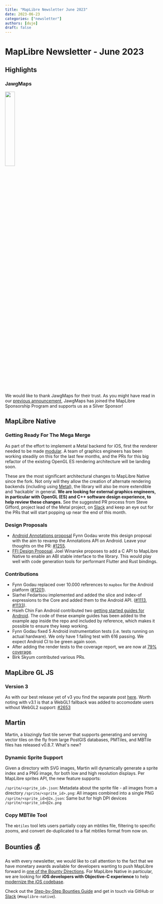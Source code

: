 ```yaml
---
title: "MapLibre Newsletter June 2023"
date: 2023-06-23
categories: ["newsletter"]
authors: [duje]
draft: false
---
```


# MapLibre Newsletter - June 2023

## Highlights

### JawgMaps

<a href="https://www.jawg.io/en/">
  <img src="img/jawgmaps-logo.svg" width="25%" />
</a>

We would like to thank JawgMaps for their trust. As you might have read in our [previous announcement](https://maplibre.org/news/2023-06-22-jawgmaps-becomes-a-maplibre-silver-sponsor/), JawgMaps has joined the MapLibre Sponsorship Program and supports us as a Silver Sponsor!

## MapLibre Native

### Getting Ready For The Mega Merge

As part of the effort to implement a Metal backend for iOS, first the renderer needed to be made [modular](https://github.com/maplibre/maplibre-native/blob/main/design-proposals/2022-10-27-rendering-modularization.md). A team of graphics engineers has been working steadily on this for the last few months, and the PRs for this big refactor of the existing OpenGL ES rendering architecture will be landing soon.

These are the most significant architectural changes to MapLibre Native since the fork. Not only will they allow the creation of alternate rendering backends (including using [Metal](<https://en.wikipedia.org/wiki/Metal_(API)>)), the library will also be more extendible and 'hackable' in general. **We are looking for external graphics engineers, in particular with OpenGL (ES) and C++ software design experience, to help review these changes.** See the suggested PR process from Steve Gifford, project lead of the Metal project, on [Slack](https://osmus.slack.com/archives/C02B2CBSNBU/p1686938801960959) and keep an eye out for the PRs that will start popping up near the end of this month.

### Design Proposals

- [Android Annotations proposal](https://github.com/fynngodau/maplibre-native/blob/annotations-proposal/design-proposals/2023-06-17-android-annotations.md) Fynn Godau wrote this design proposal with the aim to revamp the Annotations API on Android. Leave your thoughts on the PR: [#1255](https://github.com/maplibre/maplibre-native/pull/1255).
- [FFI Design Proposal](https://github.com/maplibre/maplibre-native/pull/1254). Joel Winarske proposes to add a C API to MapLibre Native to enable an ABI stable interface to the library. This would play well with code generation tools for performant Flutter and Rust bindings.

### Contributions

- Fynn Godau replaced over 10.000 references to `mapbox` for the Android platform ([#1201](https://github.com/maplibre/maplibre-native/pull/1201)).
- Siarhei Fedartsou implemented and added the slice and index-of expressions to the Core and added them to the Android API. ([#1113](https://github.com/maplibre/maplibre-native/pull/1113), [#1133](https://github.com/maplibre/maplibre-native/pull/1133)).
- Hsieh Chin Fan Android contributed two [getting started guides for Android](https://maplibre.org/maplibre-native/docs/book/android/annotation-guide.html). The code of these example guides has been added to the example app inside the repo and included by reference, which makes it possible to ensure they keep working.
- Fynn Godau fixed 5 Android instrumentation tests (i.e. tests running on actual hardware). We only have 1 failing test with 616 passing. We expect Android CI to be green again soon.
- After adding the render tests to the coverage report, we are now at [79% coverage](https://app.codecov.io/github/maplibre/maplibre-native).
- Birk Skyum contributed various PRs.

## MapLibre GL JS

### Version 3

As with our best release yet of v3 you find the separate post [here](https://maplibre.org/news/2023-05-23-maplibre-gl-js-v3/). Worth noting with v3.1 is that a WebGL1 fallback was added to accomodate users without WebGL2 support: [#2653](https://github.com/maplibre/maplibre-gl-js/issues/2653)

## Martin

Martin, a blazingly fast tile server that supports generating and serving vector tiles on the fly from large PostGIS databases, PMTiles, and MBTile files has released v0.8.7. What's new?

### Dynamic Sprite Support

Given a directory with SVG images, Martin will dynamically generate a sprite index and a PNG image, for both low and high resolution displays. Per MapLibre sprites API, the new feature supports:

`/sprite/<sprite_id>.json`: Metadata about the sprite file - all images from a directory
`/sprite/<sprite_id>.png`: All images combined into a single PNG
`/sprite/<sprite_id>@2x.json`: Same but for high DPI devices
`/sprite/<sprite_id>@2x.png`

### Copy MBTile Tool

The `mbtiles` tool lets users partially copy an mbtiles file, filtering to specific zooms, and convert de-duplicated to a flat mbtiles format from now on.

## Bounties 💰

As with every newsletter, we would like to call attention to the fact that we have monetary awards available for developers wanting to push MapLibre forward in [one of the Bounty Directions](https://github.com/maplibre/maplibre/issues?q=is%3Aissue+is%3Aopen+label%3A%22bounty+direction%22). For MapLibre Native in particular, we are looking for **iOS developers with Objective-C experience** to help [modernize the iOS codebase](https://github.com/maplibre/maplibre-native/issues/1248).

Check out the [Step-by-Step Bounties Guide](https://maplibre.org/roadmap/step-by-step-bounties-guide/) and get in touch via GitHub or [Slack](https://slack.openstreetmap.us/) (`#maplibre-native`).
